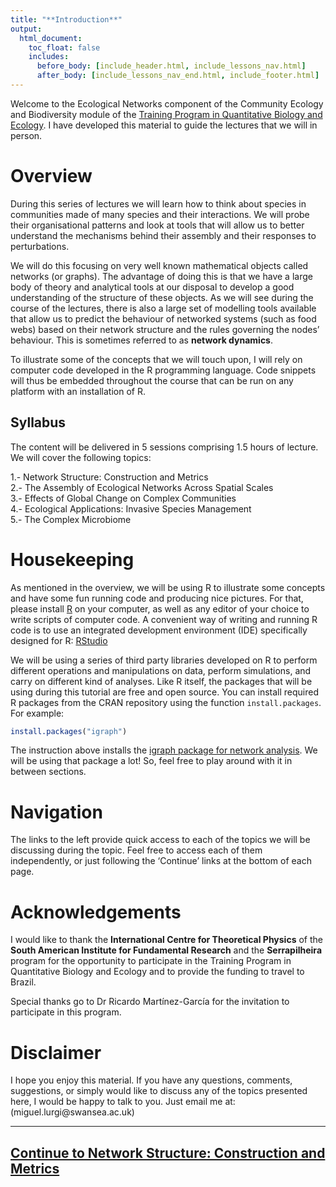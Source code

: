 ```yaml
---
title: "**Introduction**"
output:
  html_document:
    toc_float: false
    includes:
      before_body: [include_header.html, include_lessons_nav.html]
      after_body: [include_lessons_nav_end.html, include_footer.html]
---
```


Welcome to the Ecological Networks component of the Community Ecology and Biodiversity module of the [Training Program in Quantitative Biology and Ecology](https://www.ictp-saifr.org/qbioprogram/). I have developed this material to guide the lectures that we will in person. 

# Overview

During this series of lectures we will learn how to think about species in communities made of many species and their interactions. We will probe their organisational patterns and look at tools that will allow us to better understand the mechanisms behind their assembly and their responses to perturbations.

We will do this focusing on very well known mathematical objects called networks (or graphs). The advantage of doing this is that we have a large body of theory and analytical tools at our disposal to develop a good understanding of the structure of these objects. As we will see during the course of the lectures, there is also a large set of modelling tools available that allow us to predict the behaviour of networked systems (such as food webs) based on their network structure and the rules governing the nodes' behaviour. This is sometimes referred to as **network dynamics**.

To illustrate some of the concepts that we will touch upon, I will rely on computer code developed in the R programming language. Code snippets will thus be embedded throughout the course that can be run on any platform with an installation of R.

## Syllabus

The content will be delivered in 5 sessions comprising 1.5 hours of lecture. We will cover the following topics:

1.- Network Structure: Construction and Metrics \
2.- The Assembly of Ecological Networks Across Spatial Scales \
3.- Effects of Global Change on Complex Communities \
4.- Ecological Applications: Invasive Species Management \
5.- The Complex Microbiome \

# Housekeeping

As mentioned in the overview, we will be using R to illustrate some concepts and have some fun running code and producing nice pictures. For that, please install [R](https://www.r-project.org/) on your computer, as well as any editor of your choice to write scripts of computer code. A convenient way of writing and running R code is to use an integrated development environment (IDE) specifically designed for R: [RStudio](https://www.rstudio.com/)

We will be using a series of third party libraries developed on R to perform different operations and manipulations on data, perform simulations, and carry on different kind of analyses. Like R itself, the packages that will be using during this tutorial are free and open source. You can install required R packages from the CRAN repository using the function `install.packages`. For example:

```r
install.packages("igraph")
```

The instruction above installs the [igraph package for network analysis](https://igraph.org/). We will be using that package a lot! So, feel free to play around with it in between sections.

# Navigation

The links to the left provide quick access to each of the topics we will be discussing during the topic. Feel free to access each of them independently, or just following the 'Continue' links at the bottom of each page.

# Acknowledgements

I would like to thank the **International Centre for Theoretical Physics** of the **South American Institute for Fundamental Research** and the **Serrapilheira** program for the opportunity to participate in the Training Program in Quantitative Biology and Ecology and to provide the funding to travel to Brazil.

Special thanks go to Dr Ricardo Martínez-García for the invitation to participate in this program.

# Disclaimer

I hope you enjoy this material. If you have any questions, comments, suggestions, or simply would like to discuss any of the topics presented here, I would be happy to talk to you. Just email me at: (miguel.lurgi@swansea.ac.uk)


***
## [Continue to Network Structure: Construction and Metrics](lesson-2.html){.continue-link}
